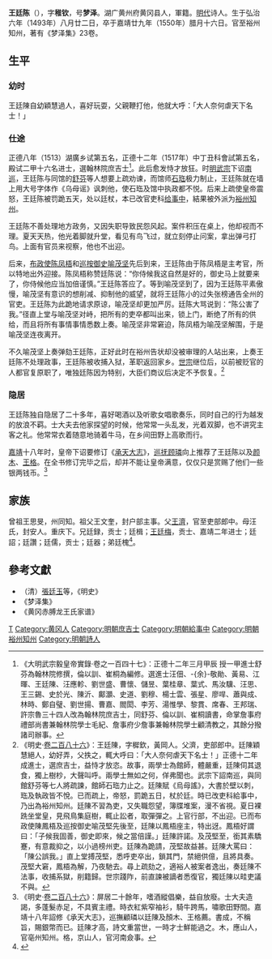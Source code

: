{{明清人物信息框
| 姓名 = 王廷陳
| 原名 =
| 圖片名稱= 
| 圖片大小 =
| 圖片說明 = 
| 最高職務 =裕州知州
| 國家 = 大明 
| 爵位 =
| 籍貫 =
| 族裔 = 
| 字號 = 
| 諡號 =
| 出生日期 = 八月二十二日
| 出生地點 = 
| 逝世日期 = 嘉靖廿九年（1550年）腊月十六日
| 逝世地點 =
| 墓葬 =
| 配偶 = 娶謝氏
| 親屬 = 
| 出身 =
* 正德八年癸酉科舉人
* 正德十二年丁丑科進士
| 經歷 =
| 著作 = 
}}'''王廷陈'''（{{bd|1493年||1550年|}}），字'''稚钦'''，号'''梦泽'''。湖广黄州府黄冈县人，軍籍。[[明代|明代]]诗人。生于弘治六年（1493年）八月廿二日，卒于嘉靖廿九年（1550年）腊月十六日。官至裕州知州，著有《梦泽集》23卷。

== 生平 ==
===幼时===
王廷陳自幼穎慧過人，喜好玩耍，父親鞭打他，他就大呼：「大人奈何虐天下名士！」

===仕途===
正德八年（1513）湖廣乡试第五名，正德十二年（1517年）中丁丑科會試第五名，殿试二甲十六名进士，選翰林院庶吉士<ref>《大明武宗毅皇帝實錄·卷之一百四十七》：正德十二年三月甲辰 授一甲進士舒芬為翰林院修撰，倫以訓、崔桐為編修。選進士汪佃、-{余}-敬勛、黃易、江暉、王廷陳、汪應軫、劉世盛、曹懷、儲昱、葉桂章、葉式、馬汝驥、汪思、王三錫、史於光、陳沂、鄺灝、史道、劉穆、楊士雲、張星、廖哻、蕭與成、林時、鄭自璧、劉世揚、曹嘉、閻閎、李芳、湯惟學、黎貫、席春、王邦瑞、許宗魯三十四人改為翰林院庶吉士，同舒芬、倫以訓、崔桐讀書，命掌詹事府禮部尚書兼翰林院學士毛紀、詹事府少詹事兼翰林院學士顧清教之，其餘分撥諸司辦事。</ref>。此后愈发恃才放狂。时[[明武宗|明武宗]]下诏[[南巡|南巡]]，王廷陈与同馆的[[舒芬|舒芬]]等人想要上疏劝谏，而馆师[[石珤|石珤]]极力制止，王廷陈就在墙上用大号字体作《乌母谣》讽刺他，使石珤及馆中执政都不悦。后来上疏使皇帝震怒，王廷陈被罚跪五天，处以廷杖，本已改官吏科[[给事中|给事中]]，結果被外派为[[裕州_(金朝)|裕州]][[知州|知州]]。

王廷陈不善处理地方政务，又因失职导致民怨风起。案件积压在桌上，他却视而不理。夏天天热，他光着脚就升堂，看见有鸟飞过，就立刻停止问案，拿出弹弓打鸟。上面有官员来视察，他也不出迎。

后来，[[布政使|布政使]][[陈凤梧|陈凤梧]]和[[巡按御史|巡按御史]][[喻茂坚|喻茂坚]]先后到来，王廷陈由于陈凤梧是主考官，所以特地出外迎接。陈凤梧称赞廷陈说：“你侍候我这自然是好的，御史马上就要来了，你侍候他应当加倍谨慎。”王廷陈答应了。等到喻茂坚到了，因为王廷陈平素傲慢，喻茂坚有意识的想削减、抑制他的威望，就将王廷陈小的过失张榜通告全州的官吏。王廷陈为此跪地请求原谅，喻茂坚却更加严厉。廷陈大骂说到：“陈公害了我。”径直上堂与喻茂坚对峙，把所有的吏卒都叫出来，锁上门，断绝了所有的供给，而且将所有事情事情悉数上奏。喻茂坚非常窘迫，陈凤梧为喻茂坚解围，于是喻茂坚连夜离开。

不久喻茂坚上奏弹劾王廷陈，正好此时在裕州告状却没被审理的人站出来，上奏王廷陈不处理政事，王廷陈被收捕入狱，革职返回家乡。[[世宗|世宗]]继位后，以前被贬官的人都官复原职了，唯独廷陈因为特别，大臣们商议后决定不予恢复。<ref>《明史·[[s:明史/卷286|卷二百八十六]]》：王廷陳，字穉欽，黃岡人。父濟，吏部郎中。廷陳穎慧絕人，幼好弄，父抶之，輒大呼曰：「大人奈何虐天下名士！」正德十二年成進士，選庶吉士，益恃才放恣。故事，兩學士為館師，體嚴重，廷陳伺其退食，獨上樹杪，大聲叫呼。兩學士無如之何，佯弗聞也。武宗下詔南巡，與同館舒芬等七人將疏諫，館師石珤力止之。廷陳賦《烏母謠》，大書於壁以刺，珤及執政皆不悅。已而疏上，帝怒，罰跪五日，杖於廷。時已改吏科給事中，乃出為裕州知州。廷陳不習為吏，又失職怨望，簿牒堆案，漫不省視。夏日裸跣坐堂皇，見飛鳥集庭樹，輒止訟者，取彈彈之。上官行部，不出迎。已而布政使陳鳳梧及巡按御史喻茂堅先後至，廷陳以鳳梧座主，特出迓。鳳梧好謂曰：「子候我固善，御史即來，候之當倍謹。」廷陳許諾。及茂堅至，銜其素驕蹇，有意裁抑之，以小過榜州吏。廷陳為跪請，茂堅故益甚。廷陳大罵曰：「陳公誤我。」直上堂搏茂堅，悉呼吏卒出，鎖其門，禁絕供億，且將具奏。茂堅大窘，鳳梧為解，乃夜馳去。尋上疏劾之，適裕人被案者逸出，奏廷陳不法事，收捕系獄，削籍歸。世宗踐阼，前直諫被謫者悉復官，獨廷陳以畦吏議不與。</ref>

===隐居===
王廷陈独自隐居了二十多年，喜好喝酒以及听歌女唱歌奏乐，同时自己的行为越发的放浪不羁。士大夫去他家探望的时候，他常常一头乱发，光着双脚，也不讲究主客之礼。他常常衣着随意地骑着牛马，在乡间田野上高歌而行。

[[嘉靖|嘉靖]]十八年时，皇帝下诏要修订《[[承天大志|承天大志]]》，[[巡抚|巡抚]][[顾璘|顾璘]]向上推荐了王廷陈以及[[颜木|颜木]]、[[王格|王格]]。在全书修订完毕之后，却并不能让皇帝满意，仅仅只是赏赐了他们一些银两钱币。<ref>《明史·[[s:明史/卷286|卷二百八十六]]》：屏居二十餘年，嗜酒縱倡樂，益自放廢。士大夫造謁，多蓬髮赤足，不具賓主禮。時衣紅紫窄袖衫，騎牛跨馬，嘯歌田野間。嘉靖十八年詔修《承天大志》，巡撫顧璘以廷陳及顏木、王格薦。書成，不稱旨，賜銀幣而已。廷陳才高，詩文重當世，一時才士鮮能過之。木，應山人，官亳州知州。格，京山人，官河南僉事。</ref>

== 家族 ==
曾祖王思旻，州同知。祖父王文奎，封户部主事。父[[王濟|王濟]]，官至吏部郎中。母汪氏，封安人。重庆下。兄廷録，贡士；廷楫；[[王廷梅|王廷梅]]，贡士、嘉靖二年进士；廷詔；廷讚；廷儒，贡士；廷器；弟廷槐<ref>{{Cite book|title=天一阁藏明代科举录选刊 登科录 点校本|last=龚延明主编|first=|publisher=宁波出版社|year=2016|isbn=978-7-5526-2320-8|location=宁波|pages=|quote=《天一閣藏明代科舉錄選刊.登科錄》之《正德十二年丁丑科進士登科錄》}}</ref>。

==參考文獻==
{{reflist}}
*（清）[[張廷玉|張廷玉]]等，《明史》
*《梦泽集》
*《黄冈赤膊龙王氏家谱》

{{正德十二年丁丑科殿試金榜}}

{{Authority control}}

{{DEFAULTSORT:Wang王}}
[[Category:王姓|T]]
[[Category:黄冈人|Category:黄冈人]]
[[Category:明朝庶吉士|Category:明朝庶吉士]]
[[Category:明朝給事中|Category:明朝給事中]]
[[Category:明朝裕州知州|Category:明朝裕州知州]]
[[Category:明朝詩人|Category:明朝詩人]]